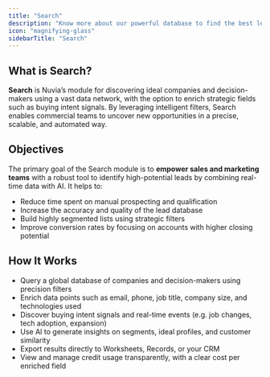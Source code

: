 ```yaml
---
title: "Search"
description: "Know more about our powerful database to find the best leads"
icon: "magnifying-glass"
sidebarTitle: "Search"
---
```


## What is Search?

**Search** is Nuvia’s module for discovering ideal companies and decision-makers using a vast data network, with the option to enrich strategic fields such as buying intent signals. By leveraging intelligent filters, Search enables commercial teams to uncover new opportunities in a precise, scalable, and automated way.

## Objectives

The primary goal of the Search module is to **empower sales and marketing teams** with a robust tool to identify high-potential leads by combining real-time data with AI. It helps to:

- Reduce time spent on manual prospecting and qualification
- Increase the accuracy and quality of the lead database
- Build highly segmented lists using strategic filters
- Improve conversion rates by focusing on accounts with higher closing potential

## How It Works

- Query a global database of companies and decision-makers using precision filters
- Enrich data points such as email, phone, job title, company size, and technologies used
- Discover buying intent signals and real-time events (e.g. job changes, tech adoption, expansion)
- Use AI to generate insights on segments, ideal profiles, and customer similarity
- Export results directly to Worksheets, Records, or your CRM
- View and manage credit usage transparently, with a clear cost per enriched field
